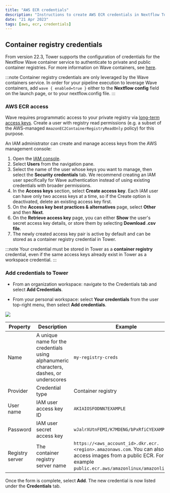 ```yaml
---
title: "AWS ECR credentials"
description: "Instructions to create AWS ECR credentials in Nextflow Tower."
date: "21 Apr 2023"
tags: [aws, ecr, credentials]
---
```


## Container registry credentials

From version 22.3, Tower supports the configuration of credentials for the Nextflow Wave container service to authenticate to private and public container registries. For more information on Wave containers, see [here](https://www.nextflow.io/docs/latest/wave.html).

:::note
Container registry credentials are only leveraged by the Wave containers service. In order for your pipeline execution to leverage Wave containers, add `wave { enabled=true }` either to the **Nextflow config** field on the launch page, or to your nextflow.config file.
:::

### AWS ECR access

Wave requires programmatic access to your private registry via [long-term access keys](https://docs.aws.amazon.com/general/latest/gr/aws-sec-cred-types.html#create-long-term-access-keys). Create a user with registry read permissions (e.g. a subset of the AWS-managed `AmazonEC2ContainerRegistryReadOnly` policy) for this purpose.

An IAM administrator can create and manage access keys from the AWS management console:

1. Open the [IAM console](https://console.aws.amazon.com/iam/).
2. Select **Users** from the navigation pane.
3. Select the name of the user whose keys you want to manage, then select the **Security credentials** tab. We recommend creating an IAM user specifically for Wave authentication instead of using existing credentials with broader permissions.
4. In the **Access keys** section, select **Create access key**. Each IAM user can have only two access keys at a time, so if the Create option is deactivated, delete an existing access key first.
5. On the **Access key best practices & alternatives** page, select **Other** and then **Next**.
6. On the **Retrieve access key** page, you can either **Show** the user's secret access key details, or store them by selecting **Download .csv file**.
7. The newly created access key pair is active by default and can be stored as a container registry credential in Tower.

:::note
Your credential must be stored in Tower as a **container registry** credential, even if the same access keys already exist in Tower as a workspace credential.
:::

### Add credentials to Tower

- From an organization workspace: navigate to the Credentials tab and select **Add Credentials**.

- From your personal workspace: select **Your credentials** from the user top-right menu, then select **Add credentials**.

![](./_images/container_registry_credentials_blank.png)

| Property        | Description                                                                             | Example                                                   |
| --------------- | --------------------------------------------------------------------------------------- | --------------------------------------------------------- |
| Name            | A unique name for the credentials using alphanumeric characters, dashes, or underscores | `my-registry-creds`                                       |
| Provider        | Credential type                                                                         | Container registry                                        |
| User name       | IAM user access key ID                                                                  | `AKIAIOSFODNN7EXAMPLE`                                    |
| Password        | IAM user secret access key                                                              | `wJalrXUtnFEMI/K7MDENG/bPxRfiCYEXAMPLEKEY`                |
| Registry server | The container registry server name | `https://<aws_account_id>.dkr.ecr.<region>.amazonaws.com`. You can also access images from a public ECR. For example `public.ecr.aws/amazonlinux/amazonlinux:2`. |

Once the form is complete, select **Add**. The new credential is now listed under the **Credentials** tab.
